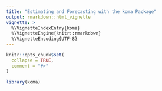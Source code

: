 ```yaml
---
title: "Estimating and Forecasting with the koma Package"
output: rmarkdown::html_vignette
vignette: >
  %\VignetteIndexEntry{koma}
  %\VignetteEngine{knitr::rmarkdown}
  %\VignetteEncoding{UTF-8}
---
```


```R
knitr::opts_chunk$set(
  collapse = TRUE,
  comment = "#>"
)
```

```R
library(koma)
```
